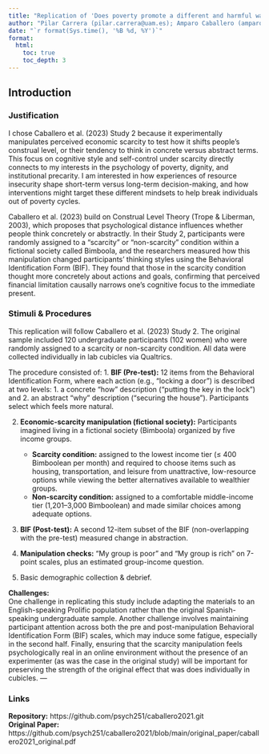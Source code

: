 ```yaml
---
title: "Replication of 'Does poverty promote a different and harmful way of thinking? The links between economic scarcity, concrete construal level and risk behaviors' experiment 2 by Caballero et al. (2021, Current Psychology)"
author: "Pilar Carrera (pilar.carrera@uam.es); Amparo Caballero (amparo.caballero@uam.es); Itziar Fernández (ifernandez@psi.uned.es); Pilar Aguilar (mpaguilar@uloyola.es); Dolores Muñoz (lola.munnoz@uam.es)"
date: "`r format(Sys.time(), '%B %d, %Y')`"
format:
  html:
    toc: true
    toc_depth: 3
---
```


<!-- Replication reports should all use this template to standardize reporting across projects.  These reports will be public supplementary materials that accompany the summary report(s) of the aggregate results. -->

## Introduction

### Justification
I chose Caballero et al. (2023) Study 2 because it experimentally manipulates perceived economic scarcity to test how it shifts people’s construal level, or their tendency to think in concrete versus abstract terms. This focus on cognitive style and self-control under scarcity directly connects to my interests in the psychology of poverty, dignity, and institutional precarity. I am interested in how experiences of resource insecurity shape short-term versus long-term decision-making, and how interventions might target these different mindsets to help break individuals out of poverty cycles.

Caballero et al. (2023) build on Construal Level Theory (Trope & Liberman, 2003), which proposes that psychological distance influences whether people think concretely or abstractly. In their Study 2, participants were randomly assigned to a “scarcity” or “non-scarcity” condition within a fictional society called Bimboola, and the researchers measured how this manipulation changed participants’ thinking styles using the Behavioral Identification Form (BIF). They found that those in the scarcity condition thought more concretely about actions and goals, confirming that perceived financial limitation causally narrows one’s cognitive focus to the immediate present.

### Stimuli & Procedures
This replication will follow Caballero et al. (2023) Study 2. The original sample included 120 undergraduate participants (102 women) who were randomly assigned to a scarcity or non-scarcity condition. All data were collected individually in lab cubicles via Qualtrics.

The procedure consisted of:
1. **BIF (Pre-test):** 12 items from the Behavioral Identification Form, where each action (e.g., “locking a door”) is described at two levels: 1. a concrete “how” description (“putting the key in the lock”) and 2. an abstract “why” description (“securing the house”). Participants select which feels more natural.  

2. **Economic-scarcity manipulation (fictional society):** Participants imagined living in a fictional society (Bimboola) organized by five income groups.  
   - **Scarcity condition:** assigned to the lowest income tier (≤ 400 Bimboolean per month) and required to choose items such as housing, transportation, and leisure from unattractive, low-resource options while viewing the better alternatives available to wealthier groups.  
   - **Non-scarcity condition:** assigned to a comfortable middle-income tier (1,201–3,000 Bimboolean) and made similar choices among adequate options.  

3. **BIF (Post-test):** A second 12-item subset of the BIF  (non-overlapping with the pre-test) measured change in abstraction.  

4. **Manipulation checks:** “My group is poor” and “My group is rich” on 7-point scales, plus an estimated group-income question.  

5. Basic demographic collection & debrief.

**Challenges:**  
One challenge in replicating this study include adapting the materials to an English-speaking Prolific population rather than the original Spanish-speaking undergraduate sample. Another challenge involves maintaining participant attention across both the pre and post-manipulation Behavioral Identification Form (BIF) scales, which may induce some fatigue, especially in the second half. Finally, ensuring that the scarcity manipulation feels psychologically real in an online environment without the presence of an experimenter (as was the case in the original study) will be important for preserving the strength of the original effect that was does individually in cubicles. 
---

### Links
**Repository:** https://github.com/psych251/caballero2021.git  
**Original Paper:** https://github.com/psych251/caballero2021/blob/main/original_paper/caballero2021_original.pdf 




<!-- ## Methods -->

<!-- ### Power Analysis -->

<!-- Original effect size, power analysis for samples to achieve 80%, 90%, 95% power to detect that effect size.  Considerations of feasibility for selecting planned sample size. -->




<!-- ### Planned Sample -->

<!-- Planned sample size and/or termination rule, sampling frame, known demographics if any, preselection rules if any. -->

<!-- ### Materials -->

<!-- All materials - can quote directly from original article - just put the text in quotations and note that this was followed precisely.  Or, quote directly and just point out exceptions to what was described in the original article. -->

<!-- ### Procedure	 -->

<!-- Can quote directly from original article - just put the text in quotations and note that this was followed precisely.  Or, quote directly and just point out exceptions to what was described in the original article. -->

<!-- ### Analysis Plan -->

<!-- Can also quote directly, though it is less often spelled out effectively for an analysis strategy section.  The key is to report an analysis strategy that is as close to the original - data cleaning rules, data exclusion rules, covariates, etc. - as possible.   -->

<!-- **Clarify key analysis of interest here**  You can also pre-specify additional analyses you plan to do. -->

<!-- ### Differences from Original Study -->

<!-- Explicitly describe known differences in sample, setting, procedure, and analysis plan from original study.  The goal, of course, is to minimize those differences, but differences will inevitably occur.  Also, note whether such differences are anticipated to make a difference based on claims in the original article or subsequent published research on the conditions for obtaining the effect. -->

<!-- ### Methods Addendum (Post Data Collection) -->

<!-- You can comment this section out prior to final report with data collection. -->

<!-- #### Actual Sample -->
<!--   Sample size, demographics, data exclusions based on rules spelled out in analysis plan -->

<!-- #### Differences from pre-data collection methods plan -->
<!--   Any differences from what was described as the original plan, or “none”. -->


<!-- ## Results -->


<!-- ### Data preparation -->

<!-- Data preparation following the analysis plan. -->

<!-- ```{r include=F} -->
<!-- ### Data Preparation -->

<!-- #### Load Relevant Libraries and Functions -->

<!-- #### Import data -->

<!-- #### Data exclusion / filtering -->

<!-- #### Prepare data for analysis - create columns etc. -->
<!-- ``` -->

<!-- ### Confirmatory analysis -->

<!-- The analyses as specified in the analysis plan.   -->

<!-- *Side-by-side graph with original graph is ideal here* -->

<!-- ### Exploratory analyses -->

<!-- Any follow-up analyses desired (not required).   -->

<!-- ## Discussion -->

<!-- ### Summary of Replication Attempt -->

<!-- Open the discussion section with a paragraph summarizing the primary result from the confirmatory analysis and the assessment of whether it replicated, partially replicated, or failed to replicate the original result.   -->

<!-- ### Commentary -->

<!-- Add open-ended commentary (if any) reflecting (a) insights from follow-up exploratory analysis, (b) assessment of the meaning of the replication (or not) - e.g., for a failure to replicate, are the differences between original and present study ones that definitely, plausibly, or are unlikely to have been moderators of the result, and (c) discussion of any objections or challenges raised by the current and original authors about the replication attempt.  None of these need to be long. -->
